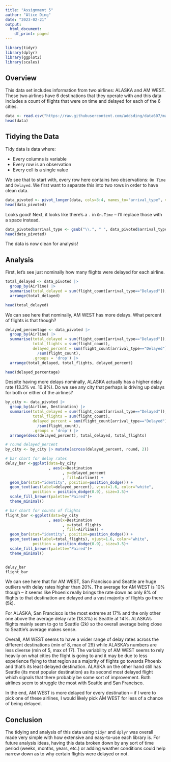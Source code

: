 ```yaml
---
title: "Assignment 5"
author: "Alice Ding"
date: "2023-02-21"
output:
  html_document:
    df_print: paged
---
```


```r
library(tidyr)
library(dplyr)
library(ggplot2)
library(scales)
```

## Overview
This data set includes information from two airlines: ALASKA and AM WEST. These two airlines have 6 destinations that they operate with and this data includes a count of flights that were on time and delayed for each of the 6 cities.

```r
data <- read.csv("https://raw.githubusercontent.com/addsding/data607/main/assignment5/data.csv")
head(data)
```

## Tidying the Data
Tidy data is data where:

- Every columns is variable
- Every row is an observation
- Every cell is a single value

We see that to start with, every row here contains two observations: `On Time` and `Delayed`. We first want to separate this into two rows in order to have clean data.

```r
data_pivoted <- pivot_longer(data, cols=3:4, names_to="arrival_type", values_to="flight_count")
head(data_pivoted)
```

Looks good! Next, it looks like there's a `.` in `On.Time` -- I'll replace those with a space instead.
```r
data_pivoted$arrival_type <- gsub("\\.", " ", data_pivoted$arrival_type)
head(data_pivoted)
```

The data is now clean for analysis!

## Analysis

First, let's see just nominally how many flights were delayed for each airline.

```r
total_delayed <- data_pivoted |>
  group_by(Airline) |>
  summarise(total_delayed = sum(flight_count[arrival_type=="Delayed"]), .groups = 'drop') |>
  arrange(total_delayed)

head(total_delayed)
```

We can see here that nominally, AM WEST has more delays. What percent of flights is that though?

```r
delayed_percentage <- data_pivoted |>
  group_by(Airline) |>
  summarise(total_delayed = sum(flight_count[arrival_type=="Delayed"]),
            total_flights = sum(flight_count),
            delayed_percent = sum(flight_count[arrival_type=="Delayed"])
              /sum(flight_count),
            .groups = 'drop') |>
  arrange(total_delayed, total_flights, delayed_percent)

head(delayed_percentage)
```

Despite having more delays nominally, ALASKA actually has a higher delay rate (13.3% vs. 10.9%). Do we see any city that perhaps is driving up delays for both or either of the airlines?

```r
by_city <- data_pivoted |>
  group_by(Airline, Destination) |>
  summarise(total_delayed = sum(flight_count[arrival_type=="Delayed"]),
            total_flights = sum(flight_count),
            delayed_percent = sum(flight_count[arrival_type=="Delayed"])
              /sum(flight_count),
            .groups = 'drop') |>
  arrange(desc(delayed_percent), total_delayed, total_flights)

# round delayed_percent 
by_city <- by_city |> mutate(across(delayed_percent, round, 2))

# bar chart for delay rates
delay_bar <-ggplot(data=by_city
                   , aes(x=Destination
                         , y=delayed_percent
                         , fill=Airline)) + 
  geom_bar(stat="identity", position=position_dodge()) + 
  geom_text(aes(label=delayed_percent), vjust=1.6, color="white",
            position = position_dodge(0.9), size=3.5)+
  scale_fill_brewer(palette="Paired")+
  theme_minimal()

# bar chart for counts of flights
flight_bar <-ggplot(data=by_city
                   , aes(x=Destination
                         , y=total_flights
                         , fill=Airline)) + 
  geom_bar(stat="identity", position=position_dodge()) + 
  geom_text(aes(label=total_flights), vjust=1.6, color="white",
            position = position_dodge(0.9), size=3.5)+
  scale_fill_brewer(palette="Paired")+
  theme_minimal()


delay_bar
flight_bar
```

We can see here that for AM WEST, San Francisco and Seattle are huge outliers with delay rates higher than 20%. The average for AM WEST is 10% though -- it seems like Phoenix really brings the rate down as only 8% of flights to that destination are delayed and a vast majority of flights go there (5k).

For ALASKA, San Francisco is the most extreme at 17% and the only other one above the average delay rate (13.3%) is Seattle at 14%. ALASKA's flights mainly seem to go to Seattle (2k) so the overall average being close to Seattle's average makes sense. 

Overall, AM WEST seems to have a wider range of delay rates across the different destinations (min of 8, max of 29) while ALASKA's numbers are less diverse (min of 5, max of 17). The variability of AM WEST seems to rely heavily on what cities the flight is going to and it may be due to less experience flying to that region as a majority of flights go towards Phoenix and that's its least delayed destination. ALASKA on the other hand still has Seattle (its most popular destination) as its second most delayed flight which signals that there probably be some sort of improvement. Both airlines seem to struggle the most with Seattle and San Francisco.

In the end, AM WEST is more delayed for every destination -- if I were to pick one of these airlines, I would likely pick AM WEST for less of a chance of being delayed.

## Conclusion

The tidying and analysis of this data using `tidyr` and `dplyr` was overall made very simple with how extensive and easy-to-use each library is. For future analysis ideas, having this data broken down by any sort of time period (weeks, months, years, etc.) or adding weather conditions could help narrow down as to why certain flights were delayed or not.